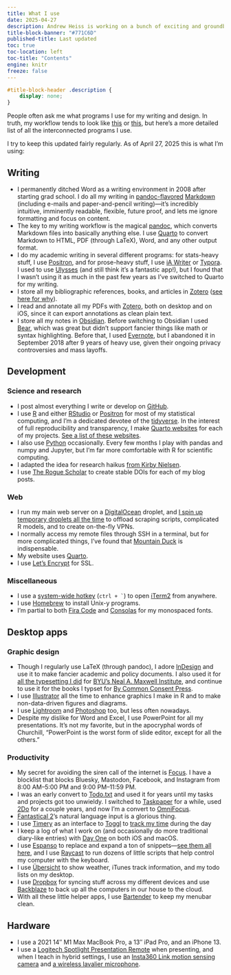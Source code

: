 ```yaml
---
title: What I use
date: 2025-04-27
description: Andrew Heiss is working on a bunch of exciting and groundbreaking projects
title-block-banner: "#771C6D"
published-title: Last updated
toc: true
toc-location: left
toc-title: "Contents"
engine: knitr
freeze: false
---
```


```css
#title-block-header .description {
    display: none;
}
```

People often ask me what programs I use for my writing and design. In truth, my workflow tends to look like [this](https://xkcd.com/1579/) or [this](https://xkcd.com/1172/), but here's a more detailed list of all the interconnected programs I use.

I try to keep this updated fairly regularly. As of April 27, 2025 this is what I'm using: 


## Writing

- I permanently ditched Word as a writing environment in 2008 after starting grad school. I do all my writing in [pandoc-flavored](http://pandoc.org/) [Markdown](https://daringfireball.net/projects/markdown/) (including e-mails and paper-and-pencil writing)—it's incredibly intuitive, imminently readable, flexible, future proof, and lets me ignore formatting and focus on content.
- The key to my writing workflow is the magical [pandoc](http://pandoc.org/), which converts Markdown files into basically anything else. I use [Quarto](https://quarto.org/) to convert Markdown to HTML, PDF (through LaTeX), Word, and any other output format.
- I do my academic writing in several different programs: for stats-heavy stuff, I use [Positron](https://positron.posit.co/), and for prose-heavy stuff, I use [iA Writer](https://ia.net/writer) or [Typora](https://typora.io/). I used to use [Ulysses](http://ulyssesapp.com/) (and still think it's a fantastic app!), but I found that I wasn't using it as much in the past few years as I've switched to Quarto for my writing.
- I store all my bibliographic references, books, and articles in [Zotero](https://www.zotero.org/) ([see here for why](/blog/2023/01/08/bibdesk-to-zotero-pandoc/)).
- I read and annotate all my PDFs with [Zotero](https://www.zotero.org/), both on desktop and on iOS, since it can export annotations as clean plain text.
- I store all my notes in [Obsidian](https://obsidian.md/). Before switching to Obsidian I used [Bear](https://bear.app/), which was great but didn't support fancier things like math or syntax highlighting. Before that, I used [Evernote](https://www.evernote.com/), but I abandoned it in September 2018 after 9 years of heavy use, given their ongoing privacy controversies and mass layoffs.


## Development

### Science and research

- I post almost everything I write or develop on [GitHub](https://github.com/andrewheiss).
- I use [R](https://www.r-project.org/) and either [RStudio](https://www.rstudio.com/) or [Positron](https://positron.posit.co/) for most of my statistical computing, and I'm a dedicated devotee of the [tidyverse](http://tidyverse.org/). In the interest of full reproducibility and transparency, I make [Quarto websites](https://quarto.org/docs/websites/) for each of my projects. [See a list of these websites](https://stats.andrewheiss.com/).
- I also use [Python](https://www.python.org/) occasionally. Every few months I play with pandas and numpy and Jupyter, but I'm far more comfortable with R for scientific computing.
- I adapted the idea for research haikus [from Kirby Nielsen](https://kirbyknielsen.com/research/).
- I use [The Rogue Scholar](https://rogue-scholar.org/blogs/andrewheiss) to create stable DOIs for each of my blog posts.

### Web

- I run my main web server on a [DigitalOcean](https://www.digitalocean.com/) droplet, and [I spin up temporary droplets all the time](https://github.com/andrewheiss/cloud-config-files) to offload scraping scripts, complicated R models, and to create on-the-fly VPNs.
- I normally access my remote files through SSH in a terminal, but for more complicated things, I've found that [Mountain Duck](https://mountainduck.io/) is indispensable.
- My website uses [Quarto](https://quarto.org/docs/websites/).
- I use [Let's Encrypt](https://letsencrypt.org/) for SSL.

### Miscellaneous

- I use a [system-wide hotkey](https://www.iterm2.com/features.html#hotkey-window) (``ctrl + ` ``) to open [iTerm2](https://www.iterm2.com/) from anywhere.
- I use [Homebrew](http://brew.sh/) to install Unix-y programs.
- I'm partial to both [Fira Code](https://github.com/tonsky/FiraCode) and [Consolas](https://en.wikipedia.org/wiki/Consolas) for my monospaced fonts.


## Desktop apps

### Graphic design

- Though I regularly use LaTeX (through pandoc), I adore [InDesign](https://www.adobe.com/products/indesign.html) and use it to make fancier academic and policy documents. I also used it for [all the typesetting I did](https://github.com/andrewheiss/maxwell-institute-typesetting/blob/master/books-i-made.md) for [BYU's Neal A. Maxwell Institute](http://mi.byu.edu/), and continue to use it for the books I typset for [By Common Consent Press](https://www.bccpress.org/).
- I use [Illustrator](https://www.adobe.com/products/illustrator.html) all the time to enhance graphics I make in R and to make non-data-driven figures and diagrams.
- I use [Lightroom](https://www.adobe.com/products/photoshop-lightroom.html) and [Photoshop](https://www.adobe.com/products/photoshop.html) too, but less often nowadays.
- Despite my dislike for Word and Excel, I use PowerPoint for all my presentations. It's not my favorite, but in the apocryphal words of Churchill, "PowerPoint is the worst form of slide editor, except for all the others."

### Productivity

- My secret for avoiding the siren call of the internet is [Focus](https://heyfocus.com/). I have a blocklist that blocks Bluesky, Mastodon, Facebook, and Instagram from 8:00 AM–5:00 PM and 9:00 PM–11:59 PM.
- I was an early convert to [Todo.txt](http://todotxt.com/) and used it for years until my tasks and projects got too unwieldy. I switched to [Taskpaper](https://www.taskpaper.com/) for a while, used [2Do](http://www.2doapp.com/) for a couple years, and now I'm a convert to [OmniFocus](https://www.omnigroup.com/omnifocus).
- [Fantastical 2](https://flexibits.com/fantastical)’s natural language input is a glorious thing.
- I use [Timery](https://timeryapp.com/) as an interface to [Toggl](https://toggl.com/) to [track my time](https://thesweetsetup.com/apps/best-time-tracking-app/) during the day
- I keep a log of what I work on (and occasionally do more traditional diary-like entries) with [Day One](http://dayoneapp.com/) on both iOS and macOS.
- I use [Espanso](https://espanso.org/) to replace and expand a ton of snippets—[see them all here](https://github.com/andrewheiss/espanso), and I use [Raycast](https://www.raycast.com/) to run dozens of little scripts that help control my computer with the keyboard.
- I use [Übersicht](http://tracesof.net/uebersicht/) to show weather, iTunes track information, and my todo lists on my desktop.
- I use [Dropbox](https://www.dropbox.com) for syncing stuff across my different devices and use [Backblaze](https://www.backblaze.com/) to back up all the computers in our house to the cloud.
- With all these little helper apps, I use [Bartender](https://www.macbartender.com/) to keep my menubar clean.


## Hardware

- I use a 2021 14″ M1 Max MacBook Pro, a 13″ iPad Pro, and an iPhone 13.
- I use a [Logitech Spotlight Presentation Remote](https://www.amazon.com/Logitech-Spotlight-Presentation-Remote-Highlighting/dp/B07S5HMQBH) when presenting, and when I teach in hybrid settings, I use an [Insta360 Link motion sensing camera](https://www.amazon.com/Logitech-Spotlight-Presentation-Remote-Highlighting/dp/B07S5HMQBH) and [a wireless lavalier microphone](https://www.amazon.com/dp/B095K9T8QH).
